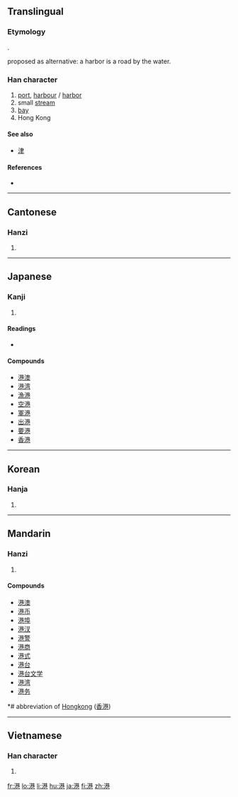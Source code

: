 {{also|巻}}

==Translingual==

===Etymology===
{{Han compound|水|巷|ls=psc|c1=s|c2=p|alt1=氵}}.

{{liushu|ic}} proposed as alternative: a harbor is a road by the water.

===Han character===
{{Han char|rn=85|rad=水|as=09|sn=12|four=3411<sub>7</sub>|canj=水廿金山 (ETCU)}}

# [[port]], [[harbour]] / [[harbor]]
# small [[stream]]
# [[bay]]
# Hong Kong

====See also====
* [[津]]

====References====
* {{Han ref|kx=0635.040|dkj=17783|dj=1042.020|hdz=31668.070|uh=6E2F|ud=28207|bh=B4E4|bd=46308}}

----

==Cantonese==

===Hanzi===
{{yue-hanzi|jyut=|y=gong2}}

# {{defn|Cantonese|sort=水09}}

----

==Japanese==

===Kanji===
{{ja-kanji|grade=3|rs=水09}}

# {{defn|Japanese}}

====Readings====
* {{ja-readings|on=[[こう]] (kō)|kun=[[みなと]] (minato)}}

====Compounds====
* [[港澳]]
* [[港湾]]
* [[漁港]]
* [[空港]]
* [[軍港]]
* [[出港]]
* [[要港]]
* [[香港]]

----

==Korean==

===Hanja===
{{ko-hanja|hangeul=[[항]]|eumhun=|rv=hang|mr=hang|y=hang}}

# {{defn|Korean|sort=水09}}

----

==Mandarin==

===Hanzi===
{{cmn-hanzi|pin=[[gǎng]] ([[gang3]])|wg=kang<sup>3</sup>}}

# {{defn|Mandarin|sort=水09}}

====Compounds====
* [[港澳]]
* [[港币]]
* [[港埠]]
* [[港汊]]
* [[港警]]
* [[港商]]
* [[港式]]
* [[港台]]
* [[港台文学]]
* [[港湾]]
* [[港务]]

*# abbreviation of [[Hongkong]] ([[香港]])

----

==Vietnamese==

===Han character===
{{vi-hantu|[[cảng]]|rs=水09}}

# {{defn|Vietnamese|sort=水09}}

[[fr:港]]
[[lo:港]]
[[li:港]]
[[hu:港]]
[[ja:港]]
[[fi:港]]
[[zh:港]]